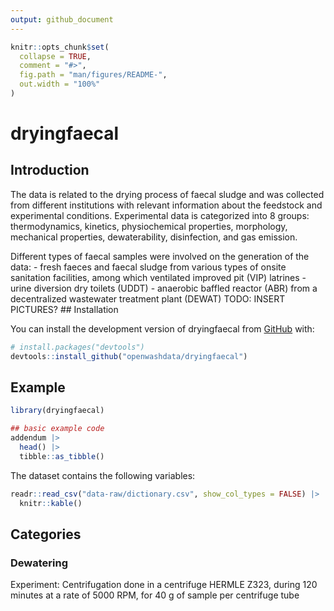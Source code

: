 ```yaml
---
output: github_document
---
```


<!-- README.md is generated from README.Rmd. Please edit that file -->

```r
knitr::opts_chunk$set(
  collapse = TRUE,
  comment = "#>",
  fig.path = "man/figures/README-",
  out.width = "100%"
)
```

# dryingfaecal

<!-- badges: start -->
<!-- badges: end -->

## Introduction 
The data is related to the drying process of faecal sludge and was collected from different institutions with relevant information about the feedstock and experimental conditions. 
Experimental data is categorized into 8 groups: thermodynamics, kinetics, physiochemical properties, morphology, mechanical properties, dewaterability, disinfection, and gas emission. 

Different types of faecal samples were involved on the generation of the data: 
- fresh faeces and faecal sludge from various types of onsite sanitation facilities, among which ventilated improved pit (VIP) latrines
- urine diversion dry toilets (UDDT)
- anaerobic baffled reactor (ABR) from a decentralized wastewater treatment plant (DEWAT)
TODO: INSERT PICTURES?
## Installation

You can install the development version of dryingfaecal from [GitHub](https://github.com/) with:

``` r
# install.packages("devtools")
devtools::install_github("openwashdata/dryingfaecal")
```


## Example

``` r
library(dryingfaecal)

## basic example code
addendum |> 
  head() |>
  tibble::as_tibble()
```
The dataset contains the following variables:
```r
readr::read_csv("data-raw/dictionary.csv", show_col_types = FALSE) |>
  knitr::kable()
```

## Categories
### Dewatering
Experiment: Centrifugation done in a centrifuge HERMLE Z323, during 120 minutes at a rate of 5000 RPM, for 40 g of sample per centrifuge tube

